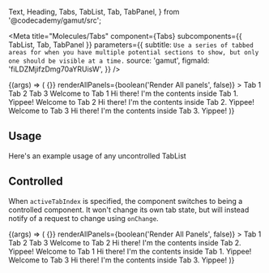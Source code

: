   Text,
  Heading,
  Tabs,
  TabList,
  Tab,
  TabPanel,
} from '@codecademy/gamut/src';

<Meta
  title="Molecules/Tabs"
  component={Tabs}
  subcomponents={{ TabList, Tab, TabPanel }}
  parameters={{
    subtitle: `Use a series of tabbed areas for when you have multiple potential sections
to show, but only one should be visible at a time.`
    source: 'gamut',
    figmaId: 'fiLDZMjifzDmg70aYRUisW',
  }}
/>


<Canvas>
  <Story name="Tabs">
    {(args) => (
      <Tabs
        defaultActiveTabIndex={number('defaultActiveTabIndex', 2)}
        onChange={() => {}}
        renderAllPanels={boolean('Render All panels', false)}
      >
        <TabList
          center={boolean('Centered', false)}
          maxWidth={text('Max Width', undefined)}
        >
          <Tab>Tab 1</Tab>
          <Tab>Tab 2</Tab>
          <Tab>Tab 3</Tab>
        </TabList>
        <TabPanel>
          <Heading as="h2">Welcome to Tab 1</Heading>
          <Text>Hi there! I'm the contents inside Tab 1. Yippee!</Text>
        </TabPanel>
        <TabPanel>
          <Heading as="h2">Welcome to Tab 2</Heading>
          <Text>Hi there! I'm the contents inside Tab 2. Yippee!</Text>
        </TabPanel>
        <TabPanel>
          <Heading as="h2">Welcome to Tab 3</Heading>
          <Text>Hi there! I'm the contents inside Tab 3. Yippee!</Text>
        </TabPanel>
      </Tabs>
    )}
  </Story>
</Canvas>

<Props of={Tabs} />

## Usage

Here's an example usage of any uncontrolled TabList

## Controlled

When `activeTabIndex` is specified, the component switches to
being a controlled component. It won't change its own tab state, but will
instead notify of a request to change using `onChange`.

<Canvas>
  <Story name="Controlled">
    {(args) => (
      <Tabs
        activeTabIndex={number('Active Tab Index', 0)}
        onChange={() => {}}
        renderAllPanels={boolean('Render All Panels', false)}
      >
        <TabList
          center={boolean('Centered', false)}
          maxWidth={text('Max Width', undefined)}
        >
          <Tab>Tab 1</Tab>
          <Tab>Tab 2</Tab>
          <Tab>Tab 3</Tab>
        </TabList>
        <TabPanel>
          <Heading as="h2">Welcome to Tab 2</Heading>
          <Text>Hi there! I'm the contents inside Tab 2. Yippee!</Text>
        </TabPanel>
        <TabPanel>
          <Heading as="h2">Welcome to Tab 1</Heading>
          <Text>Hi there! I'm the contents inside Tab 1. Yippee!</Text>
        </TabPanel>
        <TabPanel>
          <Heading as="h2">Welcome to Tab 3</Heading>
          <Text>Hi there! I'm the contents inside Tab 3. Yippee!</Text>
        </TabPanel>
      </Tabs>
    )}
  </Story>
</Canvas>
